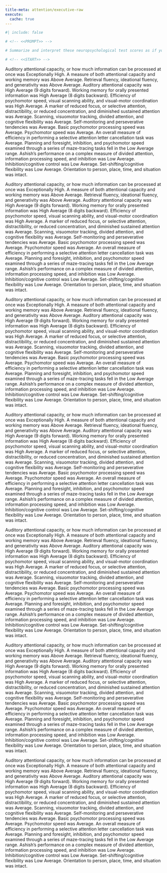 ```yaml
---
title-meta: attention/executive-raw
execute:
  cache: true
---
```


```r
#| include: false

# <!-- <<PROMPT>> -->

# Summarize and interpret these neuropsychological test scores as if you are an experienced clinical neuropsychologist. For scores that are below average, give a brief example of how this could impact the patient's daily life and functioning. Organize your summary and interpretation from scores that are above average to below average to delineate relative strengths and weaknesses.

# <!-- <<START>> -->

```
 
Auditory attentional capacity, or how much information can be processed at once was Exceptionally High. 
A measure of both attentional capacity and working memory was Above Average. 
Retrieval fluency, ideational fluency, and generativity was Above Average. 
Auditory attentional capacity was High Average (9 digits forward). 
Working memory for orally presented information was High Average (8 digits backward). 
Efficiency of psychomotor speed, visual scanning ability, and visual-motor coordination was High Average. 
A marker of reduced focus, or selective attention, distractibility, or reduced concentration, and diminished sustained attention was Average. 
Scanning, visuomotor tracking, divided attention, and cognitive flexibility was Average. 
Self-monitoring and perseverative tendencies was Average. 
Basic psychomotor processing speed was Average. Psychomotor speed was Average. 
An overall measure of efficiency in performing a selective attention letter cancellation task was Average. 
Planning and foresight, inhibition, and psychomotor speed examined through a series of maze-tracing tasks fell in the Low Average range. 
Ashish's performance on a complex measure of divided attention, information processing speed, and inhibition was Low Average. 
Inhibition/cognitive control was Low Average. 
Set-shifting/cognitive flexibility was Low Average. 
Orientation to person, place, time, and situation was intact.
 
Auditory attentional capacity, or how much information can be processed at once was Exceptionally High. 
A measure of both attentional capacity and working memory was Above Average. 
Retrieval fluency, ideational fluency, and generativity was Above Average. 
Auditory attentional capacity was High Average (9 digits forward). 
Working memory for orally presented information was High Average (8 digits backward). 
Efficiency of psychomotor speed, visual scanning ability, and visual-motor coordination was High Average. 
A marker of reduced focus, or selective attention, distractibility, or reduced concentration, and diminished sustained attention was Average. 
Scanning, visuomotor tracking, divided attention, and cognitive flexibility was Average. 
Self-monitoring and perseverative tendencies was Average. 
Basic psychomotor processing speed was Average. Psychomotor speed was Average. 
An overall measure of efficiency in performing a selective attention letter cancellation task was Average. 
Planning and foresight, inhibition, and psychomotor speed examined through a series of maze-tracing tasks fell in the Low Average range. 
Ashish's performance on a complex measure of divided attention, information processing speed, and inhibition was Low Average. 
Inhibition/cognitive control was Low Average. 
Set-shifting/cognitive flexibility was Low Average. 
Orientation to person, place, time, and situation was intact.
 
Auditory attentional capacity, or how much information can be processed at once was Exceptionally High. 
A measure of both attentional capacity and working memory was Above Average. 
Retrieval fluency, ideational fluency, and generativity was Above Average. 
Auditory attentional capacity was High Average (9 digits forward). 
Working memory for orally presented information was High Average (8 digits backward). 
Efficiency of psychomotor speed, visual scanning ability, and visual-motor coordination was High Average. 
A marker of reduced focus, or selective attention, distractibility, or reduced concentration, and diminished sustained attention was Average. 
Scanning, visuomotor tracking, divided attention, and cognitive flexibility was Average. 
Self-monitoring and perseverative tendencies was Average. 
Basic psychomotor processing speed was Average. Psychomotor speed was Average. 
An overall measure of efficiency in performing a selective attention letter cancellation task was Average. 
Planning and foresight, inhibition, and psychomotor speed examined through a series of maze-tracing tasks fell in the Low Average range. 
Ashish's performance on a complex measure of divided attention, information processing speed, and inhibition was Low Average. 
Inhibition/cognitive control was Low Average. 
Set-shifting/cognitive flexibility was Low Average. 
Orientation to person, place, time, and situation was intact.
 
Auditory attentional capacity, or how much information can be processed at once was Exceptionally High. 
A measure of both attentional capacity and working memory was Above Average. 
Retrieval fluency, ideational fluency, and generativity was Above Average. 
Auditory attentional capacity was High Average (9 digits forward). 
Working memory for orally presented information was High Average (8 digits backward). 
Efficiency of psychomotor speed, visual scanning ability, and visual-motor coordination was High Average. 
A marker of reduced focus, or selective attention, distractibility, or reduced concentration, and diminished sustained attention was Average. 
Scanning, visuomotor tracking, divided attention, and cognitive flexibility was Average. 
Self-monitoring and perseverative tendencies was Average. 
Basic psychomotor processing speed was Average. Psychomotor speed was Average. 
An overall measure of efficiency in performing a selective attention letter cancellation task was Average. 
Planning and foresight, inhibition, and psychomotor speed examined through a series of maze-tracing tasks fell in the Low Average range. 
Ashish's performance on a complex measure of divided attention, information processing speed, and inhibition was Low Average. 
Inhibition/cognitive control was Low Average. 
Set-shifting/cognitive flexibility was Low Average. 
Orientation to person, place, time, and situation was intact.
 
Auditory attentional capacity, or how much information can be processed at once was Exceptionally High. 
A measure of both attentional capacity and working memory was Above Average. 
Retrieval fluency, ideational fluency, and generativity was Above Average. 
Auditory attentional capacity was High Average (9 digits forward). 
Working memory for orally presented information was High Average (8 digits backward). 
Efficiency of psychomotor speed, visual scanning ability, and visual-motor coordination was High Average. 
A marker of reduced focus, or selective attention, distractibility, or reduced concentration, and diminished sustained attention was Average. 
Scanning, visuomotor tracking, divided attention, and cognitive flexibility was Average. 
Self-monitoring and perseverative tendencies was Average. 
Basic psychomotor processing speed was Average. Psychomotor speed was Average. 
An overall measure of efficiency in performing a selective attention letter cancellation task was Average. 
Planning and foresight, inhibition, and psychomotor speed examined through a series of maze-tracing tasks fell in the Low Average range. 
Ashish's performance on a complex measure of divided attention, information processing speed, and inhibition was Low Average. 
Inhibition/cognitive control was Low Average. 
Set-shifting/cognitive flexibility was Low Average. 
Orientation to person, place, time, and situation was intact.
 
Auditory attentional capacity, or how much information can be processed at once was Exceptionally High. 
A measure of both attentional capacity and working memory was Above Average. 
Retrieval fluency, ideational fluency, and generativity was Above Average. 
Auditory attentional capacity was High Average (9 digits forward). 
Working memory for orally presented information was High Average (8 digits backward). 
Efficiency of psychomotor speed, visual scanning ability, and visual-motor coordination was High Average. 
A marker of reduced focus, or selective attention, distractibility, or reduced concentration, and diminished sustained attention was Average. 
Scanning, visuomotor tracking, divided attention, and cognitive flexibility was Average. 
Self-monitoring and perseverative tendencies was Average. 
Basic psychomotor processing speed was Average. Psychomotor speed was Average. 
An overall measure of efficiency in performing a selective attention letter cancellation task was Average. 
Planning and foresight, inhibition, and psychomotor speed examined through a series of maze-tracing tasks fell in the Low Average range. 
Ashish's performance on a complex measure of divided attention, information processing speed, and inhibition was Low Average. 
Inhibition/cognitive control was Low Average. 
Set-shifting/cognitive flexibility was Low Average. 
Orientation to person, place, time, and situation was intact.
 
Auditory attentional capacity, or how much information can be processed at once was Exceptionally High. 
A measure of both attentional capacity and working memory was Above Average. 
Retrieval fluency, ideational fluency, and generativity was Above Average. 
Auditory attentional capacity was High Average (9 digits forward). 
Working memory for orally presented information was High Average (8 digits backward). 
Efficiency of psychomotor speed, visual scanning ability, and visual-motor coordination was High Average. 
A marker of reduced focus, or selective attention, distractibility, or reduced concentration, and diminished sustained attention was Average. 
Scanning, visuomotor tracking, divided attention, and cognitive flexibility was Average. 
Self-monitoring and perseverative tendencies was Average. 
Basic psychomotor processing speed was Average. Psychomotor speed was Average. 
An overall measure of efficiency in performing a selective attention letter cancellation task was Average. 
Planning and foresight, inhibition, and psychomotor speed examined through a series of maze-tracing tasks fell in the Low Average range. 
Ashish's performance on a complex measure of divided attention, information processing speed, and inhibition was Low Average. 
Inhibition/cognitive control was Low Average. 
Set-shifting/cognitive flexibility was Low Average. 
Orientation to person, place, time, and situation was intact.
